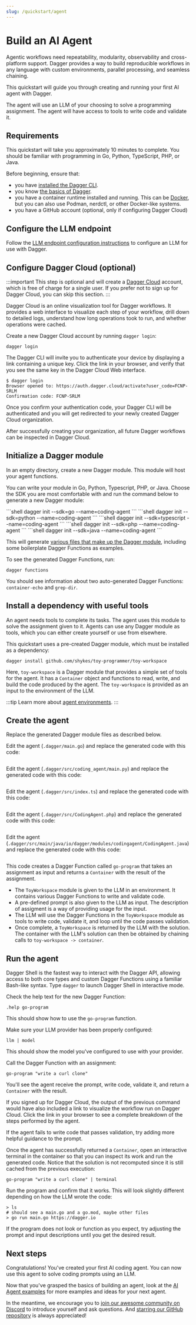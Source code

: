 ```yaml
---
slug: /quickstart/agent
---
```


# Build an AI Agent

Agentic workflows need repeatability, modularity, observability and cross-platform support. Dagger provides a way to build reproducible workflows in any language with custom environments, parallel processing, and seamless chaining.

This quickstart will guide you through creating and running your first AI agent with Dagger.

The agent will use an LLM of your choosing to solve a programming assignment. The agent will have access to tools to write code and validate it.

## Requirements

This quickstart will take you approximately 10 minutes to complete. You should be familiar with programming in Go, Python,  TypeScript, PHP, or Java.

Before beginning, ensure that:
- you have [installed the Dagger CLI](../../install.mdx).
- you know [the basics of Dagger](../basics/index.mdx).
- you have a container runtime installed and running. This can be [Docker](https://docs.docker.com/engine/install/), but you can also use Podman, nerdctl, or other Docker-like systems.
- you have a GitHub account (optional, only if configuring Dagger Cloud)

## Configure the LLM endpoint

Follow the [LLM endpoint configuration instructions](../../configuration/llm.mdx) to configure an LLM for use with Dagger.

## Configure Dagger Cloud (optional)

:::important
This step is optional and will create a [Dagger Cloud](https://dagger.io/cloud) account, which is free of charge for a single user. If you prefer not to sign up for Dagger Cloud, you can skip this section.
:::

Dagger Cloud is an online visualization tool for Dagger workflows. It provides a web interface to visualize each step of your workflow, drill down to detailed logs, understand how long operations took to run, and whether operations were cached.

Create a new Dagger Cloud account by running `dagger login`:

```shell
dagger login
```

The Dagger CLI will invite you to authenticate your device by displaying a link containing a unique key. Click the link in your browser, and verify that you see the same key in the Dagger Cloud Web interface.

```shell
$ dagger login
Browser opened to: https://auth.dagger.cloud/activate?user_code=FCNP-SRLM
Confirmation code: FCNP-SRLM
```

Once you confirm your authentication code, your Dagger CLI will be authenticated and you will get redirected to your newly created Dagger Cloud organization.

After successfully creating your organization, all future Dagger workflows can be inspected in Dagger Cloud.

## Initialize a Dagger module

In an empty directory, create a new Dagger module. This module will host your agent functions.

You can write your module in Go, Python, Typescript, PHP, or Java. Choose the SDK you are most comfortable with and run the command below to generate a new Dagger module:

<Tabs groupId="language">
<TabItem value="Go">
```shell
dagger init --sdk=go --name=coding-agent
```
</TabItem>
<TabItem value="Python">
```shell
dagger init --sdk=python --name=coding-agent
```
</TabItem>
<TabItem value="Typescript">
```shell
dagger init --sdk=typescript --name=coding-agent
```
</TabItem>
<TabItem value="PHP">
```shell
dagger init --sdk=php --name=coding-agent
```
</TabItem>
<TabItem value="Java">
```shell
dagger init --sdk=java --name=coding-agent
```
</TabItem>
</Tabs>

This will generate [various files that make up the Dagger module](../../api/module-structure.mdx), including some boilerplate Dagger Functions as examples.

To see the generated Dagger Functions, run:

```shell
dagger functions
```

You should see information about two auto-generated Dagger Functions: `container-echo` and `grep-dir`.

## Install a dependency with useful tools

An agent needs tools to complete its tasks. The agent uses this module to solve the assignment given to it. Agents can use any Dagger module as tools, which you can either create yourself or use from elsewhere.

This quickstart uses a pre-created Dagger module, which must be installed as a dependency:

```shell
dagger install github.com/shykes/toy-programmer/toy-workspace
```

Here, `toy-workspace` is a Dagger module that provides a simple set of tools for the agent. It has a `Container` object and functions to read, write, and build the code produced by the agent. The `toy-workspace` is provided as an input to the environment of the LLM.

:::tip
Learn more about [agent environments](../../api/llm.mdx#environments-and-tools).
:::

## Create the agent

Replace the generated Dagger module files as described below.

<Tabs groupId="language">
<TabItem value="Go">

Edit the agent (`.dagger/main.go`) and replace the generated code with this code:

```go file=./snippets/go/main.go
```

</TabItem>
<TabItem value="Python">

Edit the agent (`.dagger/src/coding_agent/main.py`) and replace the generated code with this code:

```python file=./snippets/python/src/coding_agent/main.py
```

</TabItem>
<TabItem value="Typescript">

Edit the agent (`.dagger/src/index.ts`) and replace the generated code with this code:

```typescript file=./snippets/typescript/src/index.ts
```

</TabItem>
<TabItem value="PHP">

Edit the agent (`.dagger/src/CodingAgent.php`) and replace the generated code with this code:

```php file=./snippets/php/src/CodingAgent.php
```

</TabItem>
<TabItem value="Java">

Edit the agent (`.dagger/src/main/java/io/dagger/modules/codingagent/CodingAgent.java`) and replace the generated code with this code:

```java file=./snippets/java/src/main/java/io/dagger/modules/codingagent/CodingAgent.java
```

</TabItem>
</Tabs>

This code creates a Dagger Function called `go-program` that takes an assignment as input and returns a `Container` with the result of the assignment.

- The `ToyWorkspace` module is given to the LLM in an environment. It contains various Dagger Functions to write and validate code.
- A pre-defined prompt is also given to the LLM as input. The description of assigment is a way of providing usage for the input.
- The LLM will use the Dagger Functions in the `ToyWorkspace` module as tools to write code, validate it, and loop until the code passes validation.
- Once complete, a `ToyWorkspace` is returned by the LLM with the solution. The container with the LLM's solution can then be obtained by chaining calls to `toy-workspace -> container`.

## Run the agent

Dagger Shell is the fastest way to interact with the Dagger API, allowing access to both core types and custom Dagger Functions using a familiar Bash-like syntax. Type `dagger` to launch Dagger Shell in interactive mode.

Check the help text for the new Dagger Function:

```shell
.help go-program
```

This should show how to use the `go-program` function.

Make sure your LLM provider has been properly configured:

```shell
llm | model
```

This should show the model you've configured to use with your provider.

Call the Dagger Function with an assignment:

```shell
go-program "write a curl clone"
```

You'll see the agent receive the prompt, write code, validate it, and return a `Container` with the result.

If you signed up for Dagger Cloud, the output of the previous command would have also included a link to visualize the workflow run on Dagger Cloud. Click the link in your browser to see a complete breakdown of the steps performed by the agent.

If the agent fails to write code that passes validation, try adding more helpful guidance to the prompt.

Once the agent has successfully returned a `Container`, open an interactive terminal in the container so that you can inspect its work and run the generated code. Notice that the solution is not recomputed since it is still cached from the previous execution:

```shell
go-program "write a curl clone" | terminal
```


Run the program and confirm that it works. This will look slightly different depending on how the LLM wrote the code:

```shell
> ls
# should see a main.go and a go.mod, maybe other files
> go run main.go https://dagger.io
```

If the program does not look or function as you expect, try adjusting the prompt and input descriptions until you get the desired result.

## Next steps

Congratulations! You've created your first AI coding agent. You can now use this agent to solve coding prompts using an LLM.

Now that you've grasped the basics of building an agent, look at the [AI Agent examples](../../examples.mdx#ai-agent-examples) for more examples and ideas for your next agent.

In the meantime, we encourage you to [join our awesome community on Discord](https://discord.gg/dagger-io) to introduce yourself and ask questions. And [starring our GitHub repository](https://github.com/dagger/dagger) is always appreciated!
